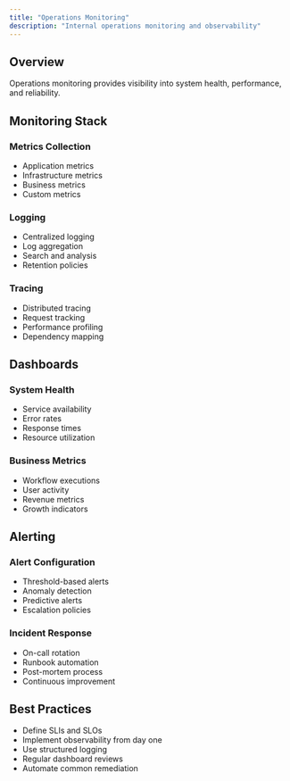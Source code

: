 ```yaml
---
title: "Operations Monitoring"
description: "Internal operations monitoring and observability"
---
```


## Overview

Operations monitoring provides visibility into system health, performance, and reliability.

## Monitoring Stack

### Metrics Collection
- Application metrics
- Infrastructure metrics
- Business metrics
- Custom metrics

### Logging
- Centralized logging
- Log aggregation
- Search and analysis
- Retention policies

### Tracing
- Distributed tracing
- Request tracking
- Performance profiling
- Dependency mapping

## Dashboards

### System Health
- Service availability
- Error rates
- Response times
- Resource utilization

### Business Metrics
- Workflow executions
- User activity
- Revenue metrics
- Growth indicators

## Alerting

### Alert Configuration
- Threshold-based alerts
- Anomaly detection
- Predictive alerts
- Escalation policies

### Incident Response
- On-call rotation
- Runbook automation
- Post-mortem process
- Continuous improvement

## Best Practices

- Define SLIs and SLOs
- Implement observability from day one
- Use structured logging
- Regular dashboard reviews
- Automate common remediation